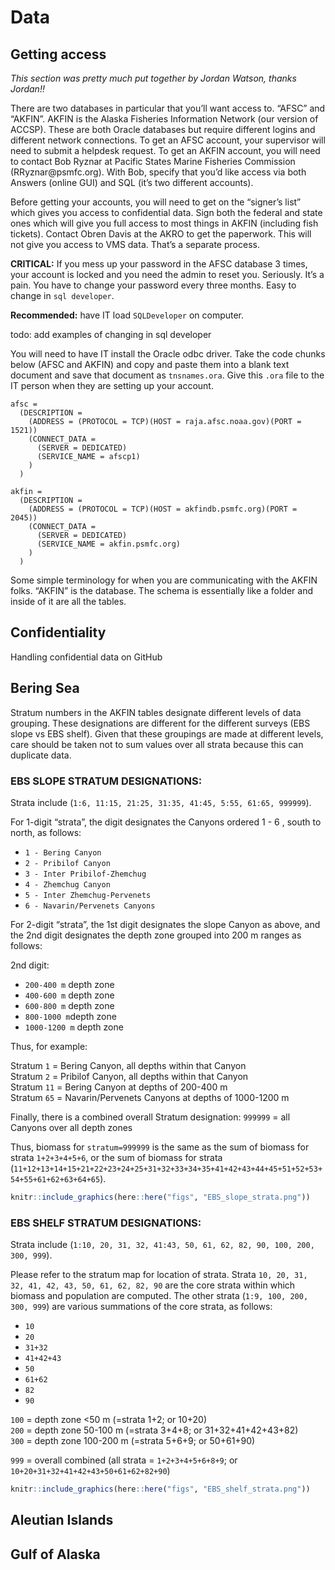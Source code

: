 # Data {#data}

## Getting access


*This section was pretty much put together by Jordan Watson, thanks Jordan!!*

There are two databases in particular that you’ll want access to. “AFSC” and “AKFIN”. AKFIN is the Alaska Fisheries Information Network (our version of ACCSP). 
These are both Oracle databases but require different logins and different network connections. 
To get an AFSC account, your supervisor will need to submit a helpdesk request. 
To get an AKFIN account, you will need to contact Bob Ryznar at Pacific States Marine Fisheries Commission (RRyznar@psmfc.org). 
With Bob, specify that you’d like access via both Answers (online GUI) and SQL (it’s two different accounts).

Before getting your accounts, you will need to get on the “signer’s list” which gives you access to confidential data. 
Sign both the federal and state ones which will give you full access to most things in AKFIN (including fish tickets). 
Contact Obren Davis at the AKRO to get the paperwork. 
This will not give you access to VMS data. That’s a separate process. 


**CRITICAL:** If you mess up your password in the AFSC database 3 times, your account is locked and you need the admin to reset you. Seriously. 
It’s a pain. 
You have to change your password every three months. Easy to change in `sql developer`.

**Recommended:** have IT load `SQLDeveloper` on computer.

todo: add examples of changing in sql developer


You will need to have IT install the Oracle odbc driver. 
Take the code chunks below (AFSC and AKFIN) and copy and paste them into a blank text document and save that document as `tnsnames.ora`. 
Give this `.ora` file to the IT person when they are setting up your account. 

```
afsc =
  (DESCRIPTION =
    (ADDRESS = (PROTOCOL = TCP)(HOST = raja.afsc.noaa.gov)(PORT = 1521))
    (CONNECT_DATA =
      (SERVER = DEDICATED)
      (SERVICE_NAME = afscp1)
    )
  )

akfin =
  (DESCRIPTION =
    (ADDRESS = (PROTOCOL = TCP)(HOST = akfindb.psmfc.org)(PORT = 2045))
    (CONNECT_DATA =
      (SERVER = DEDICATED)
      (SERVICE_NAME = akfin.psmfc.org)
    )
  )
```
Some simple terminology for when you are communicating with the AKFIN folks. “AKFIN” is the database. The schema is essentially like a folder and inside of it are all the tables.

## Confidentiality

Handling confidential data on GitHub

## Bering Sea

Stratum numbers in the AKFIN tables designate different levels of data grouping. 
These designations are different for the different surveys (EBS slope vs EBS shelf). 
Given that these groupings are made at different levels, care should be taken not to sum values over all strata because this can duplicate data.

### EBS SLOPE STRATUM DESIGNATIONS: 

Strata include (`1:6, 11:15, 21:25, 31:35, 41:45, 5:55, 61:65, 999999`).

For 1-digit “strata”, the digit designates the Canyons ordered 1 - 6 , south to north, as follows:

 - `1 - Bering Canyon`
 - `2 - Pribilof Canyon`
 - `3 - Inter Pribilof-Zhemchug`
 - `4 - Zhemchug Canyon`
 - `5 - Inter Zhemchug-Pervenets`
 - `6 - Navarin/Pervenets Canyons`

For 2-digit “strata”, the 1st digit designates the slope Canyon as above, and the 2nd digit designates the depth zone grouped into 200 m ranges as follows:

2nd digit:

 - `200-400 m` depth zone
 - `400-600 m` depth zone
 - `600-800 m` depth zone
 - `800-1000 m `depth zone
 - `1000-1200 m` depth zone

Thus, for example:

Stratum   `1` = Bering Canyon, all depths within that Canyon  
Stratum   `2` = Pribilof Canyon, all depths within that Canyon  
Stratum  `11` = Bering Canyon at depths of 200-400 m  
Stratum  `65` = Navarin/Pervenets Canyons at depths of 1000-1200 m

Finally, there is a combined overall Stratum designation:
`999999` = all Canyons over all depth zones

Thus, biomass for `stratum=999999` is the same as the sum of biomass for strata `1+2+3+4+5+6`, or the sum of biomass for strata (`11+12+13+14+15+21+22+23+24+25+31+32+33+34+35+41+42+43+44+45+51+52+53+54+55+61+62+63+64+65`).


```r
knitr::include_graphics(here::here("figs", "EBS_slope_strata.png"))
```

### EBS SHELF STRATUM DESIGNATIONS:

Strata include (`1:10, 20, 31, 32, 41:43, 50, 61, 62, 82, 90, 100, 200, 300, 999`). 

Please refer to the stratum map for location of strata. 
Strata `10, 20, 31, 32, 41, 42, 43, 50, 61, 62, 82, 90` are the core strata within which biomass and population are computed. 
The other strata (`1:9, 100, 200, 300, 999`) are various summations of the core strata, as follows:

 - `10`
 - `20`
 - `31+32`
 - `41+42+43`
 - `50`
 - `61+62`
 - `82`
 - `90`

`100` = depth zone <50 m (=strata 1+2; or 10+20)  
`200` = depth zone 50-100 m (=strata 3+4+8; or 31+32+41+42+43+82)  
`300` = depth zone 100-200 m (=strata 5+6+9; or 50+61+90)

`999` = overall combined (all strata = `1+2+3+4+5+6+8+9`; or `10+20+31+32+41+42+43+50+61+62+82+90`)

```r
knitr::include_graphics(here::here("figs", "EBS_shelf_strata.png"))
```

## Aleutian Islands


## Gulf of Alaska



